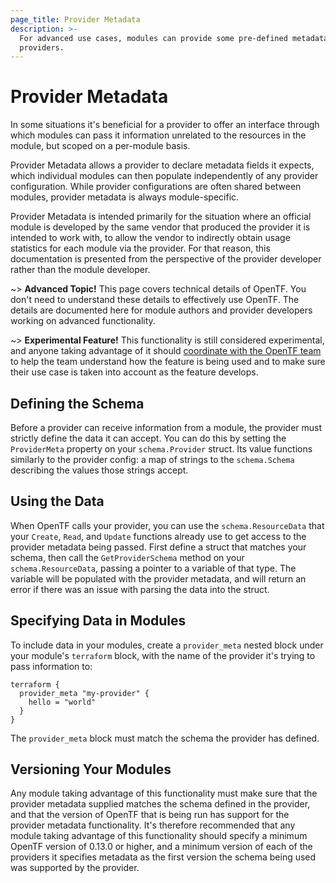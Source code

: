 ```yaml
---
page_title: Provider Metadata
description: >-
  For advanced use cases, modules can provide some pre-defined metadata for
  providers.
---
```


# Provider Metadata

In some situations it's beneficial for a provider to offer an interface
through which modules can pass it information unrelated to the resources
in the module, but scoped on a per-module basis.

Provider Metadata allows a provider to declare metadata fields it expects,
which individual modules can then populate independently of any provider
configuration. While provider configurations are often shared between modules,
provider metadata is always module-specific.

Provider Metadata is intended primarily for the situation where an official
module is developed by the same vendor that produced the provider it is
intended to work with, to allow the vendor to indirectly obtain usage
statistics for each module via the provider. For that reason, this
documentation is presented from the perspective of the provider developer
rather than the module developer.

~> **Advanced Topic!** This page covers technical details
of OpenTF. You don't need to understand these details to
effectively use OpenTF. The details are documented here for
module authors and provider developers working on advanced
functionality.

~> **Experimental Feature!** This functionality is still considered
experimental, and anyone taking advantage of it should [coordinate
with the OpenTF team](https://github.com/opentffoundation/opentf/issues/new)
to help the team understand how the feature is being used and to make
sure their use case is taken into account as the feature develops.

## Defining the Schema

Before a provider can receive information from a module, the provider
must strictly define the data it can accept. You can do this by setting
the `ProviderMeta` property on your `schema.Provider` struct. Its value
functions similarly to the provider config: a map of strings to the
`schema.Schema` describing the values those strings accept.

## Using the Data

When OpenTF calls your provider, you can use the `schema.ResourceData`
that your `Create`, `Read`, and `Update` functions already use to get
access to the provider metadata being passed. First define a struct
that matches your schema, then call the `GetProviderSchema` method on
your `schema.ResourceData`, passing a pointer to a variable of that type.
The variable will be populated with the provider metadata, and will return
an error if there was an issue with parsing the data into the struct.

## Specifying Data in Modules

To include data in your modules, create a `provider_meta` nested block under
your module's `terraform` block, with the name of the provider it's trying
to pass information to:

```hcl
terraform {
  provider_meta "my-provider" {
    hello = "world"
  }
}
```

The `provider_meta` block must match the schema the provider has defined.

## Versioning Your Modules

Any module taking advantage of this functionality must make sure that the
provider metadata supplied matches the schema defined in the provider, and
that the version of OpenTF that is being run has support for the provider
metadata functionality. It's therefore recommended that any module taking
advantage of this functionality should specify a minimum OpenTF version of
0.13.0 or higher, and a minimum version of each of the providers it specifies
metadata as the first version the schema being used was supported by the
provider.
